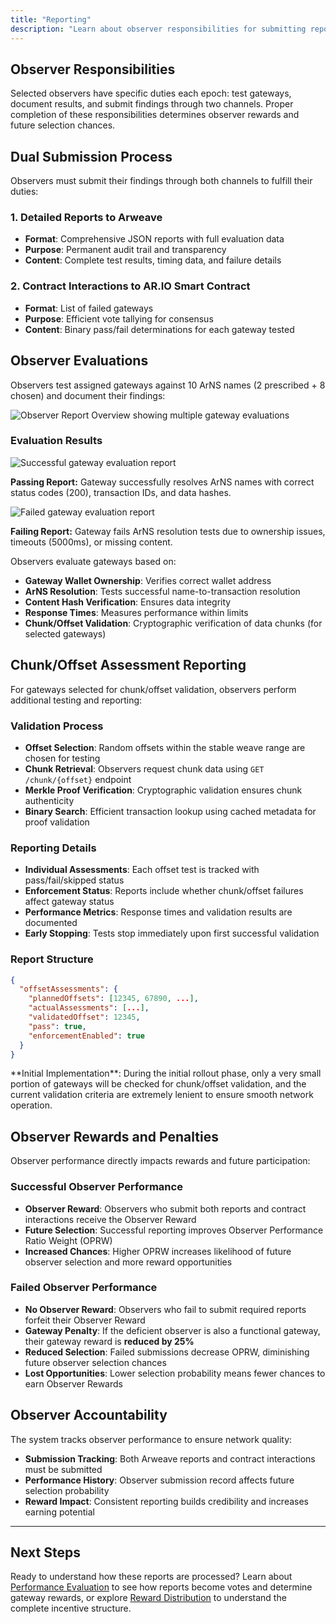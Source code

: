```yaml
---
title: "Reporting"
description: "Learn about observer responsibilities for submitting reports to Arweave and the AR.IO Smart Contract"
---
```


## Observer Responsibilities

Selected observers have specific duties each epoch: test gateways, document results, and submit findings through two channels. Proper completion of these responsibilities determines observer rewards and future selection chances.

## Dual Submission Process

Observers must submit their findings through both channels to fulfill their duties:

### 1. Detailed Reports to Arweave

- **Format**: Comprehensive JSON reports with full evaluation data
- **Purpose**: Permanent audit trail and transparency
- **Content**: Complete test results, timing data, and failure details

### 2. Contract Interactions to AR.IO Smart Contract

- **Format**: List of failed gateways
- **Purpose**: Efficient vote tallying for consensus
- **Content**: Binary pass/fail determinations for each gateway tested

## Observer Evaluations

Observers test assigned gateways against 10 ArNS names (2 prescribed + 8 chosen) and document their findings:

![Observer Report Overview showing multiple gateway evaluations](/observer-report.png)

### Evaluation Results

<div style={{ display: "flex", gap: "2rem", margin: "2rem 0" }}>
  <div style={{ flex: 1 }}>
    <img
      src="/observer-report-pass.png"
      alt="Successful gateway evaluation report"
      style={{ width: "100%" }}
    />
    <p style={{ textAlign: "center", marginTop: "1rem", fontStyle: "italic" }}>
      <strong>Passing Report:</strong> Gateway successfully resolves ArNS names
      with correct status codes (200), transaction IDs, and data hashes.
    </p>
  </div>
  <div style={{ flex: 1 }}>
    <img
      src="/observer-report-fail.png"
      alt="Failed gateway evaluation report"
      style={{ width: "100%" }}
    />
    <p style={{ textAlign: "center", marginTop: "1rem", fontStyle: "italic" }}>
      <strong>Failing Report:</strong> Gateway fails ArNS resolution tests due
      to ownership issues, timeouts (5000ms), or missing content.
    </p>
  </div>
</div>

Observers evaluate gateways based on:

- **Gateway Wallet Ownership**: Verifies correct wallet address
- **ArNS Resolution**: Tests successful name-to-transaction resolution
- **Content Hash Verification**: Ensures data integrity
- **Response Times**: Measures performance within limits
- **Chunk/Offset Validation**: Cryptographic verification of data chunks (for selected gateways)

## Chunk/Offset Assessment Reporting

For gateways selected for chunk/offset validation, observers perform additional testing and reporting:

### Validation Process

- **Offset Selection**: Random offsets within the stable weave range are chosen for testing
- **Chunk Retrieval**: Observers request chunk data using `GET /chunk/{offset}` endpoint
- **Merkle Proof Verification**: Cryptographic validation ensures chunk authenticity
- **Binary Search**: Efficient transaction lookup using cached metadata for proof validation

### Reporting Details

- **Individual Assessments**: Each offset test is tracked with pass/fail/skipped status
- **Enforcement Status**: Reports include whether chunk/offset failures affect gateway status
- **Performance Metrics**: Response times and validation results are documented
- **Early Stopping**: Tests stop immediately upon first successful validation

### Report Structure

```json
{
  "offsetAssessments": {
    "plannedOffsets": [12345, 67890, ...],
    "actualAssessments": [...],
    "validatedOffset": 12345,
    "pass": true,
    "enforcementEnabled": true
  }
}
```

<Callout type="info">
  **Initial Implementation**: During the initial rollout phase, only a very
  small portion of gateways will be checked for chunk/offset validation, and the
  current validation criteria are extremely lenient to ensure smooth network
  operation.
</Callout>

## Observer Rewards and Penalties

Observer performance directly impacts rewards and future participation:

### Successful Observer Performance

- **Observer Reward**: Observers who submit both reports and contract interactions receive the Observer Reward
- **Future Selection**: Successful reporting improves Observer Performance Ratio Weight (OPRW)
- **Increased Chances**: Higher OPRW increases likelihood of future observer selection and more reward opportunities

### Failed Observer Performance

- **No Observer Reward**: Observers who fail to submit required reports forfeit their Observer Reward
- **Gateway Penalty**: If the deficient observer is also a functional gateway, their gateway reward is **reduced by 25%**
- **Reduced Selection**: Failed submissions decrease OPRW, diminishing future observer selection chances
- **Lost Opportunities**: Lower selection probability means fewer chances to earn Observer Rewards

## Observer Accountability

The system tracks observer performance to ensure network quality:

- **Submission Tracking**: Both Arweave reports and contract interactions must be submitted
- **Performance History**: Observer submission record affects future selection probability
- **Reward Impact**: Consistent reporting builds credibility and increases earning potential

---

## Next Steps

Ready to understand how these reports are processed? Learn about [Performance Evaluation](/learn/oip/performance-evaluation) to see how reports become votes and determine gateway rewards, or explore [Reward Distribution](/learn/oip/reward-distribution) to understand the complete incentive structure.
